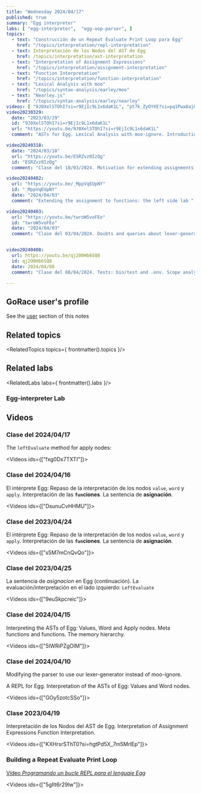 ```yaml
---
title: "Wednesday 2024/04/17"
published: true
summary: "Egg interpreter"
labs: [ "egg-interpreter",  "egg-oop-parser", ]
topics: 
  - text: "Construcción de un Repeat Evaluate Print Loop para Egg"
    href: "/topics/interpretation/repl-interpretation"
  - text: Interpretación de los Nodos del AST de Egg
    href: /topics/interpretation/ast-interpretation
  - text: "Interpretation of Assignment Expressions"
    href: "/topics/interpretation/assignment-interpretation"
  - text: "Function Interpretation"
    href: "/topics/interpretation/function-interpretation"
  - text: "Lexical Analysis with moo"
    href: "/topics/syntax-analysis/earley/moo"
  - text: "Nearley.js"
    href: "/topics/syntax-analysis/earley/nearley"
videos: [ "9J0XelSTOhI?si=r9EjIc9L1x6daK1L", "pt7k_ZyOYXE?si=pq1Pwa8ajUqJVioz", "Y7f87gn8B3s?si=LZbezF1AxcZmyyr_", "kbSFcqni__0?si=WVkTrYLf7YN7HSNH"]
video20230329:
  date: "2023/03/29"
  id: "9J0XelSTOhI?si=r9EjIc9L1x6daK1L"
  url: "https://youtu.be/9J0XelSTOhI?si=r9EjIc9L1x6daK1L"
  comment: "ASTs for Egg. Lexical Analysis with moo-ignore. Introduction to Nearley.js"

video20240318: 
  date: "2024/03/18"
  url: "https://youtu.be/ESRZvz0IzQg"
  id: "ESRZvz0IzQg"
  comment: "Clase del 18/03/2024. Motivation for extending assignments so that on the left-side we can modify functions" 

video20240402:
  url: "https://youtu.be/_MppVqEUpNY"
  id: "_MppVqEUpNY"
  date: "2024/04/03"
  comment: "Extending the assignment to functions: the left side lab "

video20240403:
  url: "https://youtu.be/twroW5voFEo"
  id: "twroW5voFEo"
  date: "2024/04/03"
  comment: "Clase del 03/04/2024. Doubts and queries about lexer-generator. The FunctionObject class. Callable instances. First steps on the assign function"


video20240408:
  url: https://youtu.be/qj2O0Hb6SQ8
  id: qj2O0Hb6SQ8
  date: 2024/04/08
  comment: "Clase del 08/04/2024. Tests: bin/test and .env. Scope analysis and the left side of an assignment. The assign function. Performance of the assign function"

---
```


## GoRace user's profile

See the [user](/user#player) section of this notes

## Related topics

<RelatedTopics topics={ frontmatter().topics }/>

## Related labs

<RelatedLabs labs={ frontmatter().labs }/>


### Egg-interpreter Lab

## Videos

### Clase del 2024/04/17

The `leftEvaluate` method for apply nodes:
 
<Videos ids={["fxg0Dx7TXTI"]}></Videos>

### Clase del 2024/04/16

El intérprete Egg: 
Repaso de la interpretación de los nodos `value`, `word` y `apply`. 
Interpretación de las **`fun`ciones**. La sentencia de **asignación**.

<Videos ids={["DsunuCvHHMU"]}></Videos>

### Clase del 2023/04/24

El intérprete Egg: 
Repaso de la interpretación de los nodos `value`, `word` y `apply`. 
Interpretación de las **`fun`ciones**. La sentencia de **asignación**.

<Videos ids={["s5M7mCnQvQo"]}></Videos>

### Clase del 2023/04/25

La sentencia de *asignacion* en Egg (continuación).
La evaluación/interpretación  en el lado izquierdo: `LeftEvaluate`

<Videos ids={["9euSkpcreic"]}></Videos>


### Clase del 2024/04/15 

Interpreting the ASTs of Egg: Values, Word and Apply nodes. 
Meta functions and functions. The memory hierarchy.

<Videos ids={["5IWRiPZgOlM"]}></Videos>


### Clase del 2024/04/10 

Modifying the parser to use our lexer-generator instead of moo-ignore.

A REPL for Egg. Interpretation of the ASTs of Egg: Values and Word nodes.

<Videos ids={["GOy5zotcSSo"]}></Videos>

### Clase 2023/04/19

Interpretación de los Nodos del AST de Egg. Interpretation of Assignment Expressions
Function Interpretation. 

<Videos ids={["KXHrsrSThT0?si=hgtPd5X_7m5MrlEp"]}></Videos>

### Building a Repeat Evaluate Print Loop

[Vídeo *Programando un bucle REPL para el lenguaje Egg*](https://youtu.be/5gIlt6r29lw)

  <Videos ids={["5gIlt6r29lw"]}></Videos>


